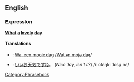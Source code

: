 ==English==
===Expression===
'''[[What]] [[a]] [[lovely]] [[day]]'''

====Translations====
*{{nl}}: [[Wat een mooie dag]] /[[media:Wat_een_mooie_dag.ogg|Wat ən mojə dag]]/
*{{ja}}: [[いいお天気ですね]]。 (''Nice day, isn't it?'') /iː ɔtɛŋki dɛsu̥ nɛ/

[[Category:Phrasebook]]